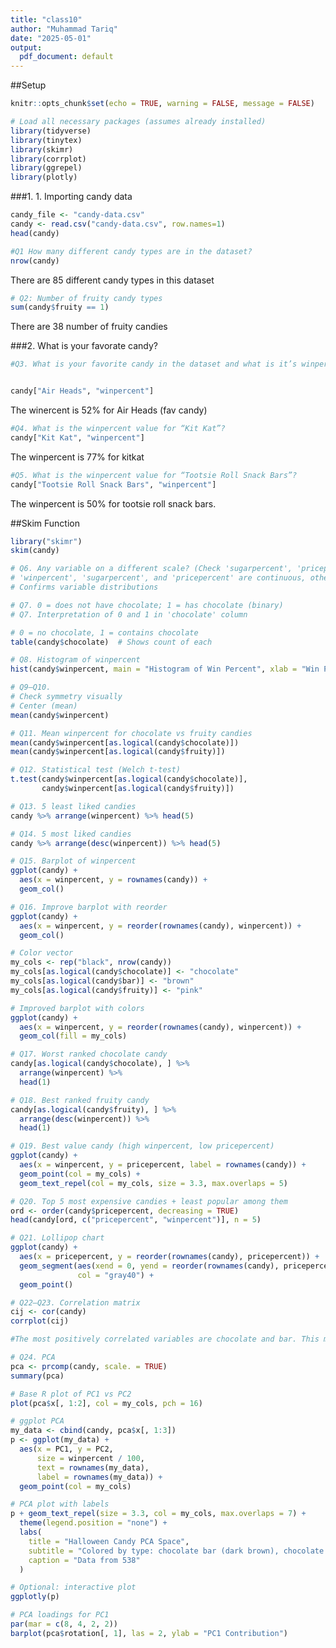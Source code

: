 ```yaml
---
title: "class10"
author: "Muhammad Tariq"
date: "2025-05-01"
output:
  pdf_document: default
---
```

##Setup
```r
knitr::opts_chunk$set(echo = TRUE, warning = FALSE, message = FALSE)

# Load all necessary packages (assumes already installed)
library(tidyverse)
library(tinytex)
library(skimr)
library(corrplot)
library(ggrepel)
library(plotly)
```


###1. 1. Importing candy data
```r
candy_file <- "candy-data.csv"
candy <- read.csv("candy-data.csv", row.names=1)
head(candy)
```
```r
#Q1 How many different candy types are in the dataset?
nrow(candy)
```
 There are 85 different candy types in this dataset

```r
# Q2: Number of fruity candy types
sum(candy$fruity == 1)
```
There are 38 number of fruity candies

###2. What is your favorate candy?


```r
#Q3. What is your favorite candy in the dataset and what is it’s winpercent value?


candy["Air Heads", "winpercent"]

```
The winercent is 52% for Air Heads (fav candy)

```r
#Q4. What is the winpercent value for “Kit Kat”?
candy["Kit Kat", "winpercent"]

```
The winpercent is 77% for kitkat

```r
#Q5. What is the winpercent value for “Tootsie Roll Snack Bars”?
candy["Tootsie Roll Snack Bars", "winpercent"]

```
The winpercent is 50% for tootsie roll snack bars.

##Skim Function
```r
library("skimr")
skim(candy)
```

```r

# Q6. Any variable on a different scale? (Check 'sugarpercent', 'pricepercent', 'winpercent')
# 'winpercent', 'sugarpercent', and 'pricepercent' are continuous, others are binary
# Confirms variable distributions

# Q7. 0 = does not have chocolate; 1 = has chocolate (binary)
# Q7. Interpretation of 0 and 1 in 'chocolate' column

# 0 = no chocolate, 1 = contains chocolate
table(candy$chocolate)  # Shows count of each
```
```r
# Q8. Histogram of winpercent
hist(candy$winpercent, main = "Histogram of Win Percent", xlab = "Win Percent")
```

```r
# Q9–Q10.
# Check symmetry visually
# Center (mean)
mean(candy$winpercent)
```
```r
# Q11. Mean winpercent for chocolate vs fruity candies
mean(candy$winpercent[as.logical(candy$chocolate)])
mean(candy$winpercent[as.logical(candy$fruity)])
```

```r
# Q12. Statistical test (Welch t-test)
t.test(candy$winpercent[as.logical(candy$chocolate)],
       candy$winpercent[as.logical(candy$fruity)])
```

```r
# Q13. 5 least liked candies
candy %>% arrange(winpercent) %>% head(5)
```

```r
# Q14. 5 most liked candies
candy %>% arrange(desc(winpercent)) %>% head(5)

```

```r
# Q15. Barplot of winpercent
ggplot(candy) +
  aes(x = winpercent, y = rownames(candy)) +
  geom_col()
```

```r
# Q16. Improve barplot with reorder
ggplot(candy) +
  aes(x = winpercent, y = reorder(rownames(candy), winpercent)) +
  geom_col()
```

```r
# Color vector
my_cols <- rep("black", nrow(candy))
my_cols[as.logical(candy$chocolate)] <- "chocolate"
my_cols[as.logical(candy$bar)] <- "brown"
my_cols[as.logical(candy$fruity)] <- "pink"

# Improved barplot with colors
ggplot(candy) +
  aes(x = winpercent, y = reorder(rownames(candy), winpercent)) +
  geom_col(fill = my_cols)
```

```r
# Q17. Worst ranked chocolate candy
candy[as.logical(candy$chocolate), ] %>%
  arrange(winpercent) %>%
  head(1)
```

```r
# Q18. Best ranked fruity candy
candy[as.logical(candy$fruity), ] %>%
  arrange(desc(winpercent)) %>%
  head(1)
```

```r
# Q19. Best value candy (high winpercent, low pricepercent)
ggplot(candy) +
  aes(x = winpercent, y = pricepercent, label = rownames(candy)) +
  geom_point(col = my_cols) +
  geom_text_repel(col = my_cols, size = 3.3, max.overlaps = 5)
```

```r
# Q20. Top 5 most expensive candies + least popular among them
ord <- order(candy$pricepercent, decreasing = TRUE)
head(candy[ord, c("pricepercent", "winpercent")], n = 5)
```

```r
# Q21. Lollipop chart
ggplot(candy) +
  aes(x = pricepercent, y = reorder(rownames(candy), pricepercent)) +
  geom_segment(aes(xend = 0, yend = reorder(rownames(candy), pricepercent)),
               col = "gray40") +
  geom_point()
```

```r
# Q22–Q23. Correlation matrix
cij <- cor(candy)
corrplot(cij)

#The most positively correlated variables are chocolate and bar. This makes sense because chocolate candies are often in bar form. You can verify this in the corrplot by looking at the darkest/highest value.
```

```r
# Q24. PCA
pca <- prcomp(candy, scale. = TRUE)
summary(pca)
```

```r
# Base R plot of PC1 vs PC2
plot(pca$x[, 1:2], col = my_cols, pch = 16)

# ggplot PCA
my_data <- cbind(candy, pca$x[, 1:3])
p <- ggplot(my_data) +
  aes(x = PC1, y = PC2,
      size = winpercent / 100,
      text = rownames(my_data),
      label = rownames(my_data)) +
  geom_point(col = my_cols)

# PCA plot with labels
p + geom_text_repel(size = 3.3, col = my_cols, max.overlaps = 7) +
  theme(legend.position = "none") +
  labs(
    title = "Halloween Candy PCA Space",
    subtitle = "Colored by type: chocolate bar (dark brown), chocolate other (light brown), fruity (red), other (black)",
    caption = "Data from 538"
  )

# Optional: interactive plot
ggplotly(p)

# PCA loadings for PC1
par(mar = c(8, 4, 2, 2))
barplot(pca$rotation[, 1], las = 2, ylab = "PC1 Contribution")
```

